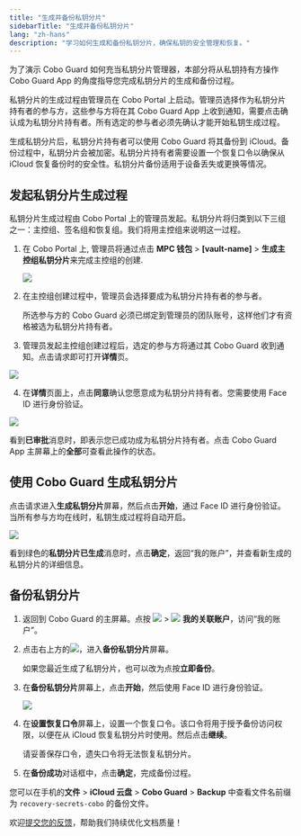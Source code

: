 ```yaml
---
title: "生成并备份私钥分片"
sidebarTitle: "生成并备份私钥分片"
lang: "zh-hans"
description: "学习如何生成和备份私钥分片，确保私钥的安全管理和恢复。"
---
```

为了演示 Cobo Guard 如何充当私钥分片管理器，本部分将从私钥持有方操作 Cobo Guard App 的角度指导您完成私钥分片的生成和备份过程。

私钥分片的生成过程由管理员在 Cobo Portal 上启动。管理员选择作为私钥分片持有者的参与方，这些参与方将在其 Cobo Guard App 上收到通知，需要点击确认成为私钥分片持有者。所有选定的参与者必须先确认才能开始私钥生成过程。

生成私钥分片后，私钥分片持有者可以使用 Cobo Guard 将其备份到 iCloud。备份过程中，私钥分片会被加密。私钥分片持有者需要设置一个恢复口令以确保从 iCloud 恢复备份时的安全性。私钥分片备份适用于设备丢失或更换等情况。

## 发起私钥分片生成过程

私钥分片生成过程由 Cobo Portal 上的管理员发起。私钥分片将归类到以下三组之一：主控组、签名组和恢复组。我们将用主控组来说明这一过程。

1. 在 Cobo Portal 上, 管理员将通过点击 **MPC 钱包** > **[vault-name]** > **生成主控组私钥分片**来完成主控组的创建.

    <img src="/cn/images/cobo-guard/common/9.png" className="screenshot_modal"></img>

2. 在主控组创建过程中，管理员会选择要成为私钥分片持有者的参与者。

    <Note>所选参与方的 Cobo Guard 必须已绑定到管理员的团队账号，这样他们才有资格被选为私钥分片持有者。</Note>

3. 管理员发起主控组创建过程后，选定的参与方将通过其 Cobo Guard 收到通知。点击请求即可打开**详情**页。

<img src="/cn/images/cobo-guard/common/1.png" className="screenshot_nav_bar"></img>

4. 在**详情**页面上，点击**同意**确认您愿意成为私钥分片持有者。您需要使用 Face ID 进行身份验证。

<img src="/cn/images/cobo-guard/common/2.png" className="screenshot_nav_bar"></img>

看到**已审批**消息时，即表示您已成功成为私钥分片持有者。点击 Cobo Guard App 主屏幕上的**全部**可查看此操作的状态。

## 使用 Cobo Guard 生成私钥分片

点击请求进入**生成私钥分片**屏幕，然后点击**开始**，通过 Face ID 进行身份验证。
<Note>当所有参与方均在线时，私钥生成过程将自动开启。</Note>

<img src="/cn/images/cobo-guard/common/3.png" className="screenshot_nav_bar"></img>

看到绿色的**私钥分片已生成**消息时，点击**确定**，返回“我的账户”，并查看新生成的私钥分片的详细信息。

## 备份私钥分片

1. 返回到 Cobo Guard 的主屏幕。点按 <img src="/en/images/cobo-guard/common/icon_menu.svg" className="icon"></img> > <img src="/en/images/cobo-guard/common/icon_account.svg" className="icon"></img> **我的关联账户**，访问“我的账户”。

2. 点击右上方的<img src="/cn/images/cobo-guard/common/icon_menu.svg" className="icon"></img>，进入**备份私钥分片**屏幕。

    <Note>如果您最近生成了私钥分片，也可以改为点按**立即备份**。</Note>

3. 在**备份私钥分片**屏幕上，点击**开始**，然后使用 Face ID 进行身份验证。

    <img src="/cn/images/cobo-guard/common/5.png" className="screenshot_nav_bar"></img>

4. 在**设置恢复口令**屏幕上，设置一个恢复口令。该口令将用于授予备份访问权限，以便在从 iCloud 恢复私钥分片时使用。然后点击**继续**。

    <Warning>请妥善保存口令，遗失口令将无法恢复私钥分片。</Warning>

5. 在**备份成功**对话框中，点击**确定**，完成备份过程。

您可以在手机的**文件** > **iCloud 云盘** > **Cobo Guard** > **Backup** 中查看文件名前缀为 `recovery-secrets-cobo` 的备份文件。

<Tip>欢迎[提交您的反馈](https://forms.zohopublic.com/cobo/form/DocumentFeedbackForm/formperma/QvLOhxJv1_JMsJ-1dleZ8Itb_7rzN-LtgvsDdxosoVI?referrername=manuals)，帮助我们持续优化文档质量！</Tip>